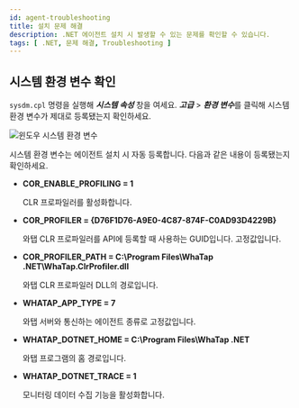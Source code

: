 ```yaml
---
id: agent-troubleshooting
title: 설치 문제 해결
description: .NET 에이전트 설치 시 발생할 수 있는 문제를 확인할 수 있습니다.
tags: [ .NET, 문제 해결, Troubleshooting ]
---
```


## 시스템 환경 변수 확인

`sysdm.cpl` 명령을 실행해 ***시스템 속성*** 창을 여세요. ***고급*** > ***환경 변수***를 클릭해 시스템 환경 변수가 제대로 등록됐는지 확인하세요.

![윈도우 시스템 환경 변수](https://img.whatap.io/media/agent_dotnet/install/system_properties.png)

시스템 환경 변수는 에이전트 설치 시 자동 등록합니다. 다음과 같은 내용이 등록됐는지 확인하세요.

* **COR_ENABLE_PROFILING = 1**

  CLR 프로파일러를 활성화합니다.

* **COR_PROFILER = {D76F1D76-A9E0-4C87-874F-C0AD93D4229B}**

  와탭 CLR 프로파일러를 API에 등록할 때 사용하는 GUID입니다. 고정값입니다.

* **COR_PROFILER_PATH = C:\Program Files\WhaTap .NET\WhaTap.ClrProfiler.dll**

  와탭 CLR 프로파일러 DLL의 경로입니다.

* **WHATAP_APP_TYPE = 7**

  와탭 서버와 통신하는 에이전트 종류로 고정값입니다.

* **WHATAP_DOTNET_HOME = C:\Program Files\WhaTap .NET**

  와탭 프로그램의 홈 경로입니다.

* **WHATAP_DOTNET_TRACE = 1**

  모니터링 데이터 수집 기능을 활성화합니다.
